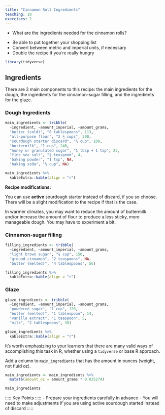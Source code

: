 ```yaml
---
title: "Cinnamon Roll Ingredients"
teaching: 10
exercises: 2
---
```


:::::::::::::::::::::::::::::::::::::: questions 

- What are the ingredients needed for the cinnamon rolls?

::::::::::::::::::::::::::::::::::::::::::::::::

::::::::::::::::::::::::::::::::::::: objectives

- Be able to put together your shopping list
- Convert between metric and imperial units, if necessary
- Double the recipe if you're really hungry

::::::::::::::::::::::::::::::::::::::::::::::::

```r
library(tidyverse)
```


## Ingredients

There are 3 main components to this recipe: the main ingredients for the dough, the ingredients for the cinnamon-sugar filling, and the ingredients for the glaze.

### Dough Ingredients

```r
main_ingredients <- tribble(
  ~ingredient, ~amount_imperial, ~amount_grams,
  "butter (cold)", "8 tablespoons", 113,
  "all-purpose flour", "2 ½ cups", 300,
  "sourdough starter discard", "⅓ cup", 100,
  "buttermilk", "1 cup", 240,
  "honey or granulated sugar", "1 tbsp + 1 tsp", 25,
  "fine sea salt", "¾ teaspoon", 4,
  "baking powder", "1 tsp", NA,
  "baking soda", "½ cup", NA)

main_ingredients %>% 
  kableExtra::kable(align = "r")
```

::::::::::::::::::::::::::::: callout

**Recipe modifications:**

You can use **active** sourdough starter instead of discard, if you so choose. There will be a slight modification to the recipe if that is the case.

In warmer climates, you may want to reduce the amount of buttermilk and/or increase the amount of flour to produce a less sticky, more manageable dough. You may have to experiment a bit.

:::::::::::::::::::::::::::::

### Cinnamon-sugar filling

```r
filling_ingredients <- tribble(
  ~ingredient, ~amount_imperial, ~amount_grams,
  "light brown sugar", "¾ cup", 150,
  "ground cinnamon", "2 teaspoons", NA,
  "butter (melted)", "4 tablespoons", 56)

filling_ingredients %>% 
  kableExtra::kable(align = "r")
```


### Glaze 

```r
glaze_ingredients <- tribble(
  ~ingredient, ~amount_imperial, ~amount_grams,
  "powdered sugar", "1 cup", 120,
  "butter (melted)", "1 tablespoon", 14,
  "vanilla extract", "1 teaspoon", 5,
  "milk", "2 tablespoons", 30)

glaze_ingredients %>% 
  kableExtra::kable(align = "r")
```

::::::::::::::::::::::::::::::::::::: instructor

It's worth emphasizing to your learners that there are many valid ways of accomplishing this task in R, whether using a `tidyverse` or base R approach.

::::::::::::::::::::::::::::::::::::: 


::::::::::::::::::::::::::::::::::::: challenge

Add a column to `main_ingredients` that has the amount in ounces (weight, not fluid oz).

::::::::::::::::::::::::::::::::::::: solution

```r
main_ingredients <- main_ingredients %>% 
  mutate(amount_oz = amount_grams * 0.035274)

main_ingredients
```


::::::::::::::::::::::::::::::::::::::::::::::::

::::::::::::::::::::::::::::::::::::::::::::::::

::::: Key Points :::::
- Prepare your ingredients carefully in advance
- You will need to make adjustments if you are using active sourdough started instead of discard
:::::
